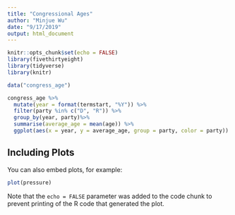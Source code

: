 ```yaml
---
title: "Congressional Ages"
author: "Minjue Wu"
date: "9/17/2019"
output: html_document
---
```


```r
knitr::opts_chunk$set(echo = FALSE)
library(fivethirtyeight)
library(tidyverse)
library(knitr)
```



```r
data("congress_age")

congress_age %>% 
  mutate(year = format(termstart, "%Y")) %>%
  filter(party %in% c("D", "R")) %>%
  group_by(year, party)%>%
  summarise(average_age = mean(age)) %>%
  ggplot(aes(x = year, y = average_age, group = party, color = party)) + geom_line() + labs(title = "Average Congressional Age By Year", subtitle = "At start of term, 1947-2013", source = "538 R Package") 
```

## Including Plots

You can also embed plots, for example:

```r
plot(pressure)
```

Note that the `echo = FALSE` parameter was added to the code chunk to prevent printing of the R code that generated the plot.
